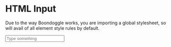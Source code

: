 
<Meta title="HTML Elements/HTML Input" />

# HTML Input

Due to the way Boondoggle works, you are importing a global stylesheet, so will avail of all element
style rules by default.

<Canvas>
    <input placeholder="Type something" />
</Canvas>
